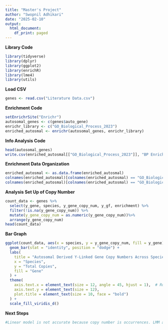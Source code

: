 ```yaml
---
title: "Master's Project"
author: "Swopnil Adhikari"
date: "2025-02-10"
output: 
  html_document:
    df_print: paged
---
```


**Library Code**

```r
library(tidyverse)
library(dplyr)
library(ggplot2)
library(enrichR)
library(lme4)
library(utils)
```

**Load CSV**

```r
genes <- read.csv("Literature Data.csv")
```

**Enrichment Code**

```r
setEnrichrSite("Enrichr")
autosomal_genes <- c(genes$auto_gene)
enrichr_library <- c("GO_Biological_Process_2023")
enriched_autosmal <- enrichr(autosomal_genes, enrichr_library)
```

**Info Analysis Code**

```r
head(autosomal_genes)
write.csv(enriched_autosmal[["GO_Biological_Process_2023"]], "BP Enriched Data V1.02.csv", row.names = FALSE)
```

**Enrichment Data Organization**

```r
enriched_autosmal <- as.data.frame(enriched_autosmal)
colnames(enriched_autosmal)[colnames(enriched_autosmal) == "GO_Biological_Process_2023.Genes"] <- "gene_name" 
colnames(enriched_autosmal)[colnames(enriched_autosmal) == "GO_Biological_Process_2023.Term"] <- "process"
```

**Analysis Set Up of Copy Number**

```r
count_data <- genes %>%
  select(y_gene, species, y_gene_copy_num, y_gf, enrichment) %>%
  filter(!is.na(y_gene_copy_num)) %>%
  mutate(y_gene_copy_num = as.numeric(y_gene_copy_num))%>%
  arrange(y_gene_copy_num)
head(count_data)
```

**Bar Graph**

```r
ggplot(count_data, aes(x = species, y = y_gene_copy_num, fill = y_gene)) +
  geom_bar(stat = "identity", position = "dodge") +
  labs(
    title = "Autosomal Derived Y-Linked Gene Copy Numbers Across Species",
    x = "Species",
    y = "Total Copies",
    fill = "Gene"
  ) +
  theme(
    axis.text.x = element_text(size = 12, angle = 45, hjust = 1),  # Rotate species labels
    axis.text.y = element_text(size = 12),
    plot.title = element_text(size = 10, face = "bold")
  ) +
  scale_fill_viridis_d()

```

**Next Steps**

```r
#Linear model is not accurate because copy number is occurrences. LMM assumes graduality whereas copy number is not continuous. So GLMER and Poisson. No Lmer -> GLM. Copy number follows random. I'll finish my data collection and then create a presentation for what I'm testing, why and what we’re expecting. 


```